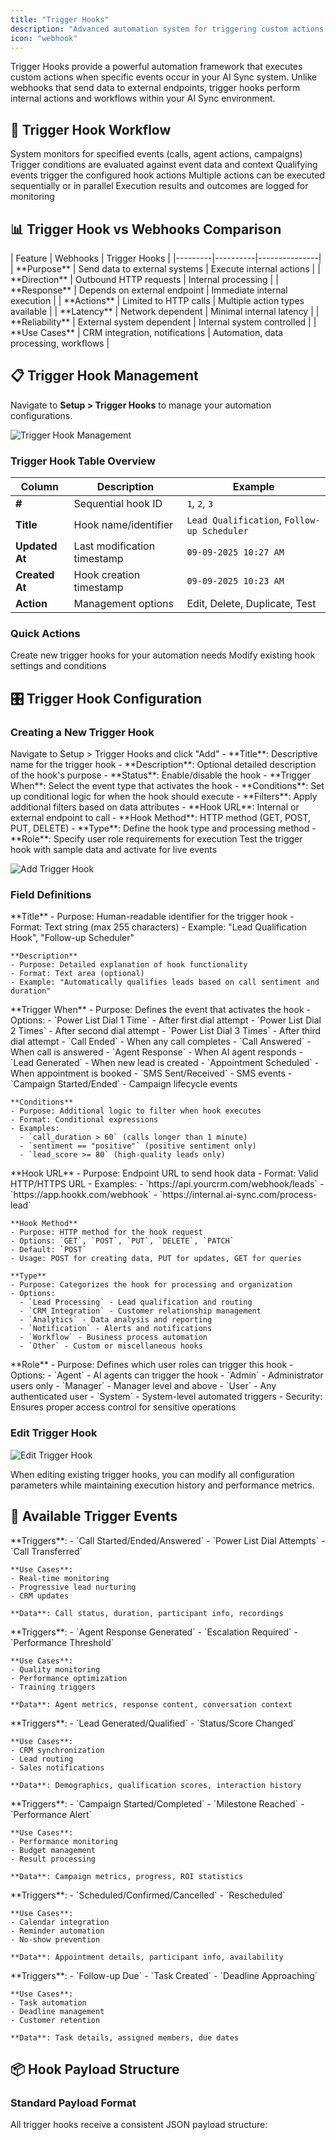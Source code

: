 ```yaml
---
title: "Trigger Hooks"
description: "Advanced automation system for triggering custom actions based on AI Sync events and conditions"
icon: "webhook"
---
```


Trigger Hooks provide a powerful automation framework that executes custom actions when specific events occur in your AI Sync system. Unlike webhooks that send data to external endpoints, trigger hooks perform internal actions and workflows within your AI Sync environment.
 

## 🔄 Trigger Hook Workflow

<Steps>
  <Step title="Event Detection">
    System monitors for specified events (calls, agent actions, campaigns)
  </Step>
  <Step title="Condition Evaluation">
    Trigger conditions are evaluated against event data and context
  </Step>
  <Step title="Hook Execution">
    Qualifying events trigger the configured hook actions
  </Step>
  <Step title="Action Processing">
    Multiple actions can be executed sequentially or in parallel
  </Step>
  <Step title="Result Logging">
    Execution results and outcomes are logged for monitoring
  </Step>
</Steps>

## 📊 Trigger Hook vs Webhooks Comparison

<AccordionGroup>
  <Accordion title="🔗 Webhooks vs ⚡ Trigger Hooks">
    | Feature | Webhooks | Trigger Hooks |
    |---------|----------|---------------|
    | **Purpose** | Send data to external systems | Execute internal actions |
    | **Direction** | Outbound HTTP requests | Internal processing |
    | **Response** | Depends on external endpoint | Immediate internal execution |
    | **Actions** | Limited to HTTP calls | Multiple action types available |
    | **Latency** | Network dependent | Minimal internal latency |
    | **Reliability** | External system dependent | Internal system controlled |
    | **Use Cases** | CRM integration, notifications | Automation, data processing, workflows |
  </Accordion>
</AccordionGroup>

## 📋 Trigger Hook Management

Navigate to **Setup > Trigger Hooks** to manage your automation configurations.

![Trigger Hook Management](/images/setup/trigger-webhook/overview.png)

### Trigger Hook Table Overview

| Column | Description | Example |
|--------|-------------|---------|
| **#** | Sequential hook ID | `1`, `2`, `3` |
| **Title** | Hook name/identifier | `Lead Qualification`, `Follow-up Scheduler` |
| **Updated At** | Last modification timestamp | `09-09-2025 10:27 AM` |
| **Created At** | Hook creation timestamp | `09-09-2025 10:23 AM` |
| **Action** | Management options | Edit, Delete, Duplicate, Test |

### Quick Actions

<CardGroup cols={3}>
  <Card title="Add New Hook" icon="plus">
    Create new trigger hooks for your automation needs
  </Card>
  <Card title="Edit Configuration" icon="pencil">
    Modify existing hook settings and conditions
  </Card>
</CardGroup>

## 🎛️ Trigger Hook Configuration

### Creating a New Trigger Hook

<Steps>
  <Step title="Access Trigger Hooks">
    Navigate to Setup > Trigger Hooks and click "Add"
  </Step>
  <Step title="Basic Information">
    - **Title**: Descriptive name for the trigger hook
    - **Description**: Optional detailed description of the hook's purpose
    - **Status**: Enable/disable the hook
  </Step>
  <Step title="Trigger Configuration">
    - **Trigger When**: Select the event type that activates the hook
    - **Conditions**: Set up conditional logic for when the hook should execute
    - **Filters**: Apply additional filters based on data attributes
  </Step>
  <Step title="Action Configuration">
    - **Hook URL**: Internal or external endpoint to call
    - **Hook Method**: HTTP method (GET, POST, PUT, DELETE)
    - **Type**: Define the hook type and processing method
    - **Role**: Specify user role requirements for execution
  </Step>
  <Step title="Test and Activate">
    Test the trigger hook with sample data and activate for live events
  </Step>
</Steps>

![Add Trigger Hook](/images/setup/trigger-webhook/add-new.png)

### Field Definitions

<AccordionGroup>
  <Accordion title="📝 Basic Fields">
    **Title**
    - Purpose: Human-readable identifier for the trigger hook
    - Format: Text string (max 255 characters)
    - Example: "Lead Qualification Hook", "Follow-up Scheduler"
    
    **Description**
    - Purpose: Detailed explanation of hook functionality
    - Format: Text area (optional)
    - Example: "Automatically qualifies leads based on call sentiment and duration"
  </Accordion>
  
  <Accordion title="⚡ Trigger Configuration">
    **Trigger When**
    - Purpose: Defines the event that activates the hook
    - Options: 
      - `Power List Dial 1 Time` - After first dial attempt
      - `Power List Dial 2 Times` - After second dial attempt  
      - `Power List Dial 3 Times` - After third dial attempt
      - `Call Ended` - When any call completes
      - `Call Answered` - When call is answered
      - `Agent Response` - When AI agent responds
      - `Lead Generated` - When new lead is created
      - `Appointment Scheduled` - When appointment is booked
      - `SMS Sent/Received` - SMS events
      - `Campaign Started/Ended` - Campaign lifecycle events
    
    **Conditions**
    - Purpose: Additional logic to filter when hook executes
    - Format: Conditional expressions
    - Examples:
      - `call_duration > 60` (calls longer than 1 minute)
      - `sentiment == "positive"` (positive sentiment only)
      - `lead_score >= 80` (high-quality leads only)
  </Accordion>
  
  <Accordion title="🔗 Hook Configuration">
    **Hook URL**
    - Purpose: Endpoint URL to send hook data
    - Format: Valid HTTP/HTTPS URL
    - Examples:
      - `https://api.yourcrm.com/webhook/leads`
      - `https://app.hookk.com/webhook`
      - `https://internal.ai-sync.com/process-lead`
    
    **Hook Method**
    - Purpose: HTTP method for the hook request
    - Options: `GET`, `POST`, `PUT`, `DELETE`, `PATCH`
    - Default: `POST`
    - Usage: POST for creating data, PUT for updates, GET for queries
    
    **Type**
    - Purpose: Categorizes the hook for processing and organization
    - Options:
      - `Lead Processing` - Lead qualification and routing
      - `CRM Integration` - Customer relationship management
      - `Analytics` - Data analysis and reporting  
      - `Notification` - Alerts and notifications
      - `Workflow` - Business process automation
      - `Other` - Custom or miscellaneous hooks
  </Accordion>
  
  <Accordion title="👤 Role & Security">
    **Role**
    - Purpose: Defines which user roles can trigger this hook
    - Options:
      - `Agent` - AI agents can trigger the hook
      - `Admin` - Administrator users only
      - `Manager` - Manager level and above
      - `User` - Any authenticated user
      - `System` - System-level automated triggers
    - Security: Ensures proper access control for sensitive operations
  </Accordion>
</AccordionGroup>

### Edit Trigger Hook

![Edit Trigger Hook](/images/setup/trigger-webhook/edit.png)

When editing existing trigger hooks, you can modify all configuration parameters while maintaining execution history and performance metrics.

## 🎪 Available Trigger Events

 

<CardGroup cols={2}>
  <Card title="Call Events" icon="phone">
    **Triggers**: 
    - `Call Started/Ended/Answered`
    - `Power List Dial Attempts`
    - `Call Transferred`
    
    **Use Cases**: 
    - Real-time monitoring
    - Progressive lead nurturing
    - CRM updates
    
    **Data**: Call status, duration, participant info, recordings
  </Card>
  
  <Card title="Agent Events" icon="robot">
    **Triggers**:
    - `Agent Response Generated`
    - `Escalation Required`
    - `Performance Threshold`
    
    **Use Cases**:
    - Quality monitoring
    - Performance optimization
    - Training triggers
    
    **Data**: Agent metrics, response content, conversation context
  </Card>
  
  <Card title="Lead Events" icon="user-plus">
    **Triggers**:
    - `Lead Generated/Qualified`
    - `Status/Score Changed`
    
    **Use Cases**:
    - CRM synchronization
    - Lead routing
    - Sales notifications
    
    **Data**: Demographics, qualification scores, interaction history
  </Card>
  
  <Card title="Campaign Events" icon="bullhorn">
    **Triggers**:
    - `Campaign Started/Completed`
    - `Milestone Reached`
    - `Performance Alert`
    
    **Use Cases**:
    - Performance monitoring
    - Budget management
    - Result processing
    
    **Data**: Campaign metrics, progress, ROI statistics
  </Card>
  
  <Card title="Appointment Events" icon="calendar">
    **Triggers**:
    - `Scheduled/Confirmed/Cancelled`
    - `Rescheduled`
    
    **Use Cases**:
    - Calendar integration
    - Reminder automation
    - No-show prevention
    
    **Data**: Appointment details, participant info, availability
  </Card>
  
  <Card title="Follow-up Events" icon="clock-rotate-left">
    **Triggers**:
    - `Follow-up Due`
    - `Task Created`
    - `Deadline Approaching`
    
    **Use Cases**:
    - Task automation
    - Deadline management
    - Customer retention
    
    **Data**: Task details, assigned members, due dates
  </Card>
</CardGroup>

## 📦 Hook Payload Structure

### Standard Payload Format

All trigger hooks receive a consistent JSON payload structure:
